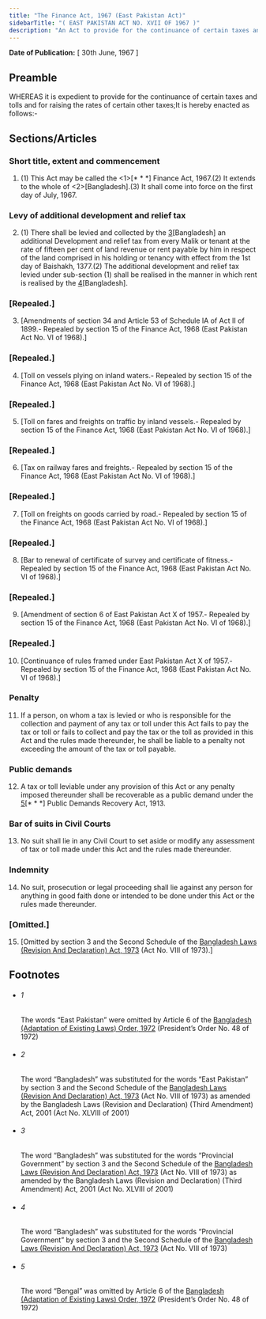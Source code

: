 ```yaml
---
title: "The Finance Act, 1967 (East Pakistan Act)"
sidebarTitle: "( EAST PAKISTAN ACT NO. XVII OF 1967 )"
description: "An Act to provide for the continuance of certain taxes and tolls and for raising the rates of certain other taxes."
---
```


**Date of Publication:** [ 30th June, 1967 ]

## Preamble

WHEREAS it is expedient to provide for the continuance of certain taxes and tolls and for raising the rates of certain other taxes;It is hereby enacted as follows:-

## Sections/Articles

### Short title, extent and commencement

1. (1) This Act may be called the <1>[\* \* \*] Finance Act, 1967.(2) It extends to the whole of <2>[Bangladesh].(3) It shall come into force on the first day of July, 1967.

### Levy of additional development and relief tax

2. (1) There shall be levied and collected by the [3](1)[Bangladesh] an additional Development and relief tax from every Malik or tenant at the rate of fifteen per cent of land revenue or rent payable by him in respect of the land comprised in his holding or tenancy with effect from the 1st day of Baishakh, 1377.(2) The additional development and relief tax levied under sub-section (1) shall be realised in the manner in which rent is realised by the [4](2)[Bangladesh].

### [Repealed.]

3. [Amendments of section 34 and Article 53 of Schedule IA of Act II of 1899.- Repealed by section 15 of the Finance Act, 1968 (East Pakistan Act No. VI of 1968).]

### [Repealed.]

4. [Toll on vessels plying on inland waters.- Repealed by section 15 of the Finance Act, 1968 (East Pakistan Act No. VI of 1968).]

### [Repealed.]

5. [Toll on fares and freights on traffic by inland vessels.- Repealed by section 15 of the Finance Act, 1968 (East Pakistan Act No. VI of 1968).]

### [Repealed.]

6. [Tax on railway fares and freights.- Repealed by section 15 of the Finance Act, 1968 (East Pakistan Act No. VI of 1968).]

### [Repealed.]

7. [Toll on freights on goods carried by road.- Repealed by section 15 of the Finance Act, 1968 (East Pakistan Act No. VI of 1968).]

### [Repealed.]

8. [Bar to renewal of certificate of survey and certificate of fitness.- Repealed by section 15 of the Finance Act, 1968 (East Pakistan Act No. VI of 1968).]

### [Repealed.]

9. [Amendment of section 6 of East Pakistan Act X of 1957.- Repealed by section 15 of the Finance Act, 1968 (East Pakistan Act No. VI of 1968).]

### [Repealed.]

10. [Continuance of rules framed under East Pakistan Act X of 1957.- Repealed by section 15 of the Finance Act, 1968 (East Pakistan Act No. VI of 1968).]

### Penalty

11. If a person, on whom a tax is levied or who is responsible for the collection and payment of any tax or toll under this Act fails to pay the tax or toll or fails to collect and pay the tax or the toll as provided in this Act and the rules made thereunder, he shall be liable to a penalty not exceeding the amount of the tax or toll payable.

### Public demands

12. A tax or toll leviable under any provision of this Act or any penalty imposed thereunder shall be recoverable as a public demand under the [5](1)[\* \* \*] Public Demands Recovery Act, 1913.

### Bar of suits in Civil Courts

13. No suit shall lie in any Civil Court to set aside or modify any assessment of tax or toll made under this Act and the rules made thereunder.

### Indemnity

14. No suit, prosecution or legal proceeding shall lie against any person for anything in good faith done or intended to be done under this Act or the rules made thereunder.

### [Omitted.]

15. [Omitted by section 3 and the Second Schedule of the [Bangladesh Laws (Revision And Declaration) Act, 1973](/act-430.html "Bangladesh Laws (Revision And Declaration) Act, 1973") (Act No. VIII of 1973).]

## Footnotes

- ###### 1

  The words “East Pakistan” were omitted by Article 6 of the [Bangladesh (Adaptation of Existing Laws) Order, 1972](/act-388.html "Bangladesh (Adaptation of Existing Laws) Order, 1972 ") (President’s Order No. 48 of 1972)

- ###### 2

  The word “Bangladesh” was substituted for the words “East Pakistan” by section 3 and the Second Schedule of the [Bangladesh Laws (Revision And Declaration) Act, 1973](/act-430.html "Bangladesh Laws (Revision And Declaration) Act, 1973") (Act No. VIII of 1973) as amended by the Bangladesh Laws (Revision and Declaration) (Third Amendment) Act, 2001 (Act No. XLVIII of 2001)

- ###### 3

  The word “Bangladesh” was substituted for the words “Provincial Government” by section 3 and the Second Schedule of the [Bangladesh Laws (Revision And Declaration) Act, 1973](/act-430.html "Bangladesh Laws (Revision And Declaration) Act, 1973") (Act No. VIII of 1973) as amended by the Bangladesh Laws (Revision and Declaration) (Third Amendment) Act, 2001 (Act No. XLVIII of 2001)

- ###### 4

  The word “Bangladesh” was substituted for the words “Provincial Government” by section 3 and the Second Schedule of the [Bangladesh Laws (Revision And Declaration) Act, 1973](/act-430.html "Bangladesh Laws (Revision And Declaration) Act, 1973") (Act No. VIII of 1973)

- ###### 5

  The word “Bengal” was omitted by Article 6 of the [Bangladesh (Adaptation of Existing Laws) Order, 1972](/act-388.html "Bangladesh (Adaptation of Existing Laws) Order, 1972 ") (President’s Order No. 48 of 1972)
